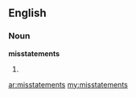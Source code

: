 ==English==
===Noun===
'''misstatements'''

#{{plural of|[[misstatement]]}}

[[ar:misstatements]]
[[my:misstatements]]